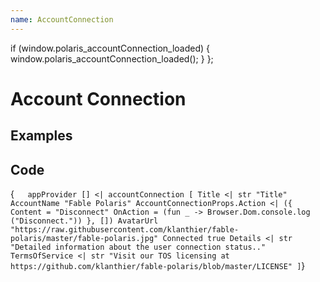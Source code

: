 ```yaml
---
name: AccountConnection
---
```



  if (window.polaris_accountConnection_loaded) {
    window.polaris_accountConnection_loaded();
  }
};

# Account Connection

## Examples

<div ref={load()} id="fable-polaris-accountConnection" className="fable-polaris-accountConnection"></div>

## Code

<SyntaxHighlighter language='fsharp' style={tomorrowNight}>{`    appProvider [] <|
        accountConnection [
            Title <| str "Title"
            AccountName "Fable Polaris"
            AccountConnectionProps.Action <|
                ({
                    Content = "Disconnect"
                    OnAction = (fun _ -> Browser.Dom.console.log ("Disconnect."))
                }, [])
            AvatarUrl "https://raw.githubusercontent.com/klanthier/fable-polaris/master/fable-polaris.jpg"
            Connected true
            Details <| str "Detailed information about the user connection status.."
            TermsOfService <| str "Visit our TOS licensing at https://github.com/klanthier/fable-polaris/blob/master/LICENSE"
        ]
`}</SyntaxHighlighter>